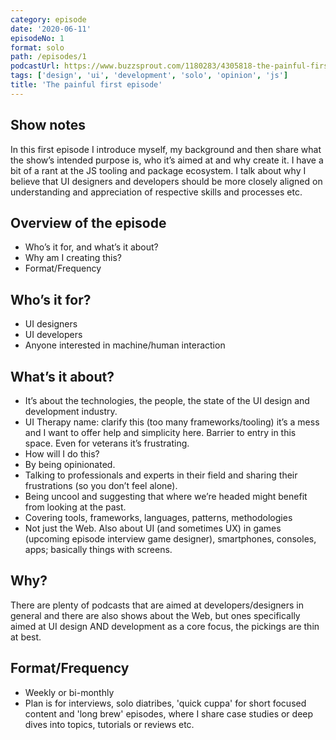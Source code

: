 ```yaml
---
category: episode
date: '2020-06-11'
episodeNo: 1
format: solo
path: /episodes/1
podcastUrl: https://www.buzzsprout.com/1180283/4305818-the-painful-first-episode.mp3
tags: ['design', 'ui', 'development', 'solo', 'opinion', 'js']
title: 'The painful first episode'
---
```


## Show notes

In this first episode I introduce myself, my background and then share what the show’s intended purpose is, who it’s aimed at and why create it. I have a bit of a rant at the JS tooling and package ecosystem. I talk about why I believe that UI designers and developers should be more closely aligned on understanding and appreciation of respective skills and processes etc.

## Overview of the episode

- Who’s it for, and what’s it about?
- Why am I creating this?
- Format/Frequency

## Who’s it for?

- UI designers
- UI developers
- Anyone interested in machine/human interaction

## What’s it about?

- It’s about the technologies, the people, the state of the UI design and development industry.
- UI Therapy name: clarify this (too many frameworks/tooling) it’s a mess and I want to offer help and simplicity here. Barrier to entry in this space. Even for veterans it’s frustrating.
- How will I do this?
- By being opinionated.
- Talking to professionals and experts in their field and sharing their frustrations (so you don’t feel alone).
- Being uncool and suggesting that where we’re headed might benefit from looking at the past.
- Covering tools, frameworks, languages, patterns, methodologies
- Not just the Web. Also about UI (and sometimes UX) in games (upcoming episode interview game designer), smartphones, consoles, apps; basically things with screens.

## Why?

There are plenty of podcasts that are aimed at developers/designers in general and there are also shows about the Web, but ones specifically aimed at UI design AND development as a core focus, the pickings are thin at best.

## Format/Frequency

- Weekly or bi-monthly
- Plan is for interviews, solo diatribes, 'quick cuppa' for short focused content and 'long brew' episodes, where I share case studies or deep dives into topics, tutorials or reviews etc.

